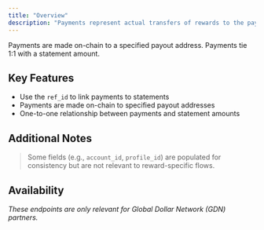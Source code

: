 ```yaml
---
title: "Overview"
description: "Payments represent actual transfers of rewards to the payout address associated with a given statement."
---
```


Payments are made on-chain to a specified payout address. Payments tie 1:1 with a statement amount.

## Key Features

- Use the `ref_id` to link payments to statements
- Payments are made on-chain to specified payout addresses
- One-to-one relationship between payments and statement amounts

## Additional Notes

> Some fields (e.g., `account_id`, `profile_id`) are populated for consistency but are not relevant to reward-specific flows.

## Availability

*These endpoints are only relevant for Global Dollar Network (GDN) partners.*

